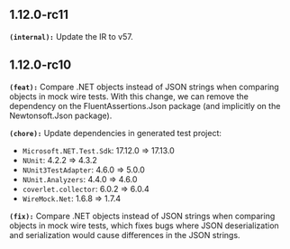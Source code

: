 ## 1.12.0-rc11
**`(internal):`** Update the IR to v57.


## 1.12.0-rc10
**`(feat):`** Compare .NET objects instead of JSON strings when comparing objects in mock wire tests.
With this change, we can remove the dependency on the FluentAssertions.Json package (and implicitly on the Newtonsoft.Json package).


**`(chore):`** Update dependencies in generated test project:
- `Microsoft.NET.Test.Sdk`: 17.12.0 => 17.13.0
- `NUnit`: 4.2.2 => 4.3.2
- `NUnit3TestAdapter`: 4.6.0 => 5.0.0
- `NUnit.Analyzers`: 4.4.0 => 4.6.0
- `coverlet.collector`: 6.0.2 => 6.0.4
- `WireMock.Net`: 1.6.8 => 1.7.4


**`(fix):`** Compare .NET objects instead of JSON strings when comparing objects in mock wire tests,
which fixes bugs where JSON deserialization and serialization would cause differences in the JSON strings.


